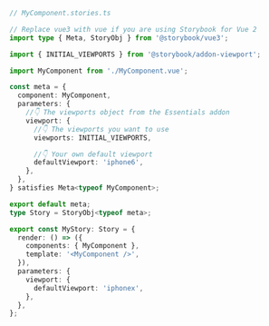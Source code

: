 ```ts
// MyComponent.stories.ts

// Replace vue3 with vue if you are using Storybook for Vue 2
import type { Meta, StoryObj } from '@storybook/vue3';

import { INITIAL_VIEWPORTS } from '@storybook/addon-viewport';

import MyComponent from './MyComponent.vue';

const meta = {
  component: MyComponent,
  parameters: {
    //👇 The viewports object from the Essentials addon
    viewport: {
      //👇 The viewports you want to use
      viewports: INITIAL_VIEWPORTS,

      //👇 Your own default viewport
      defaultViewport: 'iphone6',
    },
  },
} satisfies Meta<typeof MyComponent>;

export default meta;
type Story = StoryObj<typeof meta>;

export const MyStory: Story = {
  render: () => ({
    components: { MyComponent },
    template: '<MyComponent />',
  }),
  parameters: {
    viewport: {
      defaultViewport: 'iphonex',
    },
  },
};
```
